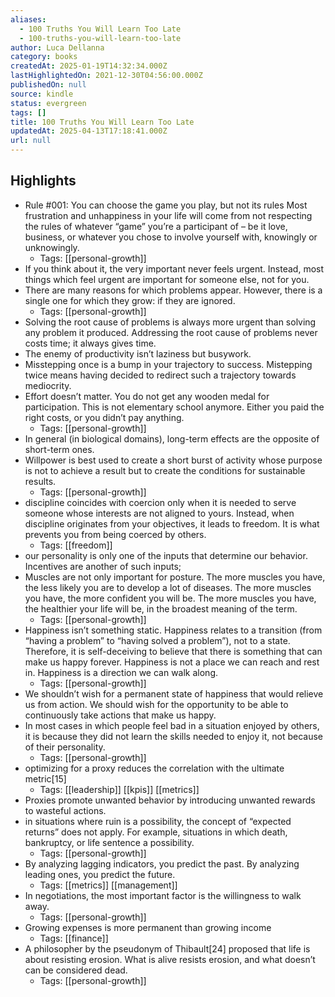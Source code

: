 ```yaml
---
aliases:
  - 100 Truths You Will Learn Too Late
  - 100-truths-you-will-learn-too-late
author: Luca Dellanna
category: books
createdAt: 2025-01-19T14:32:34.000Z
lastHighlightedOn: 2021-12-30T04:56:00.000Z
publishedOn: null
source: kindle
status: evergreen
tags: []
title: 100 Truths You Will Learn Too Late
updatedAt: 2025-04-13T17:18:41.000Z
url: null
---
```

## Highlights

- Rule #001: You can choose the game you play, but not its rules Most frustration and unhappiness in your life will come from not respecting the rules of whatever “game” you’re a participant of – be it love, business, or whatever you chose to involve yourself with, knowingly or unknowingly.
  - Tags: [[personal-growth]]
- If you think about it, the very important never feels urgent. Instead, most things which feel urgent are important for someone else, not for you.
- There are many reasons for which problems appear. However, there is a single one for which they grow: if they are ignored.
  - Tags: [[personal-growth]]
- Solving the root cause of problems is always more urgent than solving any problem it produced. Addressing the root cause of problems never costs time; it always gives time.
- The enemy of productivity isn’t laziness but busywork.
- Misstepping once is a bump in your trajectory to success. Mistepping twice means having decided to redirect such a trajectory towards mediocrity.
- Effort doesn’t matter. You do not get any wooden medal for participation. This is not elementary school anymore. Either you paid the right costs, or you didn’t pay anything.
  - Tags: [[personal-growth]]
- In general (in biological domains), long-term effects are the opposite of short-term ones.
- Willpower is best used to create a short burst of activity whose purpose is not to achieve a result but to create the conditions for sustainable results.
  - Tags: [[personal-growth]]
- discipline coincides with coercion only when it is needed to serve someone whose interests are not aligned to yours. Instead, when discipline originates from your objectives, it leads to freedom. It is what prevents you from being coerced by others.
  - Tags: [[freedom]]
- our personality is only one of the inputs that determine our behavior. Incentives are another of such inputs;
- Muscles are not only important for posture. The more muscles you have, the less likely you are to develop a lot of diseases. The more muscles you have, the more confident you will be. The more muscles you have, the healthier your life will be, in the broadest meaning of the term.
  - Tags: [[personal-growth]]
- Happiness isn’t something static. Happiness relates to a transition (from “having a problem” to “having solved a problem”), not to a state. Therefore, it is self-deceiving to believe that there is something that can make us happy forever. Happiness is not a place we can reach and rest in. Happiness is a direction we can walk along.
  - Tags: [[personal-growth]]
- We shouldn’t wish for a permanent state of happiness that would relieve us from action. We should wish for the opportunity to be able to continuously take actions that make us happy.
- In most cases in which people feel bad in a situation enjoyed by others, it is because they did not learn the skills needed to enjoy it, not because of their personality.
  - Tags: [[personal-growth]]
- optimizing for a proxy reduces the correlation with the ultimate metric[15]
  - Tags: [[leadership]] [[kpis]] [[metrics]]
- Proxies promote unwanted behavior by introducing unwanted rewards to wasteful actions.
- in situations where ruin is a possibility, the concept of “expected returns” does not apply. For example, situations in which death, bankruptcy, or life sentence a possibility.
  - Tags: [[personal-growth]]
- By analyzing lagging indicators, you predict the past. By analyzing leading ones, you predict the future.
  - Tags: [[metrics]] [[management]]
- In negotiations, the most important factor is the willingness to walk away.
  - Tags: [[personal-growth]]
- Growing expenses is more permanent than growing income
  - Tags: [[finance]]
- A philosopher by the pseudonym of Thibault[24] proposed that life is about resisting erosion. What is alive resists erosion, and what doesn’t can be considered dead.
  - Tags: [[personal-growth]]
